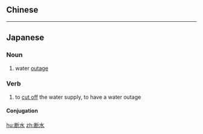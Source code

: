==Chinese==
{{zh-see|斷水}}

----

==Japanese==
{{ja-kanjitab|だん|すい|yomi=o}}

===Noun===
{{ja-noun|だんすい|kyu=斷水}}

# water [[outage]]

===Verb===
{{ja-verb-suru|だんすい|kyu=斷水}}

# to [[cut off]] the water supply, to have a water outage

====Conjugation====
{{ja-suru|だんすい}}

[[hu:断水]]
[[zh:断水]]